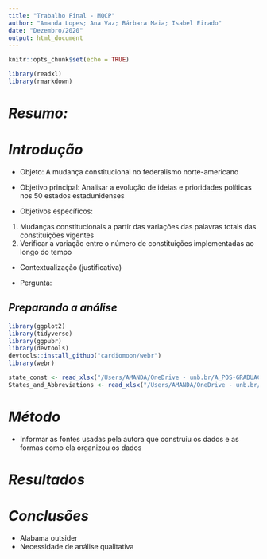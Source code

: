 ---
title: "Trabalho Final - MQCP"
author: "Amanda Lopes; Ana Vaz; Bárbara Maia; Isabel Eirado"
date: "Dezembro/2020"
output: html_document
---

```{r setup, include=FALSE}
knitr::opts_chunk$set(echo = TRUE)
```

```{r ativando pacotes, echo=FALSE, message=FALSE, warning=FALSE, paged.print=FALSE}
library(readxl)
library(rmarkdown)
```

# *Resumo:*

# *Introdução*

- Objeto: A mudança constitucional no federalismo norte-americano

- Objetivo principal: Analisar a evolução de ideias e prioridades políticas nos 50 estados estadunidenses

- Objetivos específicos: 
1. Mudanças constitucionais a partir das variações das palavras totais das constituições vigentes
2. Verificar a variação entre o número de constituições implementadas ao longo do tempo

- Contextualização (justificativa)

- Pergunta:

## *Preparando a análise*

```{r ativando pacotes, echo=TRUE, message=FALSE, warning=FALSE, paged.print=FALSE}
library(ggplot2)
library(tidyverse)
library(ggpubr)
library(devtools)
devtools::install_github("cardiomoon/webr")
library(webr)
```

```{r importando os dados, echo=TRUE}
state_const <- read_xlsx("/Users/AMANDA/OneDrive - unb.br/A_POS-GRADUACAO/DISCIPLINAS/3_SEM/MQCP/Dados/US-State_Constitutions_Dataset_1776-2017.xlsx")
States_and_Abbreviations <- read_xlsx("/Users/AMANDA/OneDrive - unb.br/A_POS-GRADUACAO/DISCIPLINAS/3_SEM/MQCP/Dados/States and Abbreviations.xlsx")
```

# *Método*

- Informar as fontes usadas pela autora que construiu os dados e as formas como ela organizou os dados

# *Resultados*

# *Conclusões*

- Alabama outsider
- Necessidade de análise qualitativa

